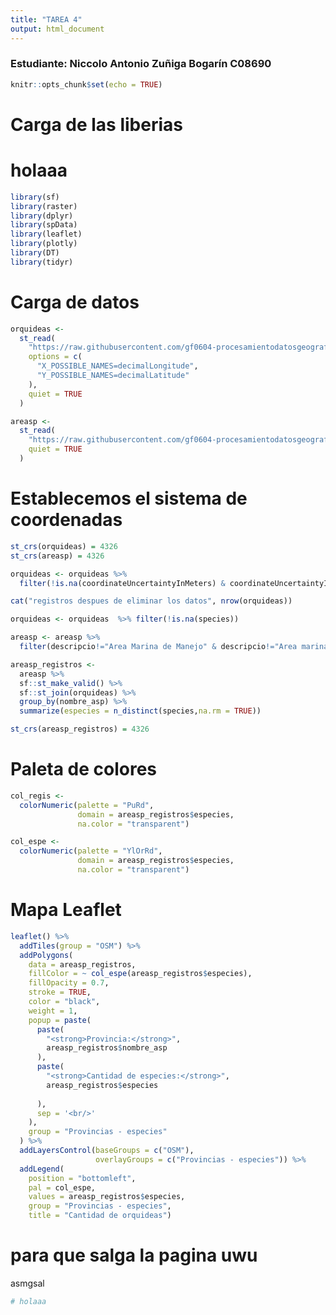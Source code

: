 ```yaml
---
title: "TAREA 4"
output: html_document
---
```

### Estudiante: Niccolo Antonio Zuñiga Bogarín C08690
```r
knitr::opts_chunk$set(echo = TRUE)
```
# Carga de las liberias
# holaaa

```r
library(sf)
library(raster)
library(dplyr)
library(spData)
library(leaflet)
library(plotly)
library(DT)
library(tidyr)

```
# Carga de datos
```r
orquideas <-
  st_read(
    "https://raw.githubusercontent.com/gf0604-procesamientodatosgeograficos/2021i-datos/main/gbif/orchidaceae-cr-registros.csv",
    options = c(
      "X_POSSIBLE_NAMES=decimalLongitude",
      "Y_POSSIBLE_NAMES=decimalLatitude"
    ),
    quiet = TRUE
  )
```

```r
areasp <-
  st_read(
    "https://raw.githubusercontent.com/gf0604-procesamientodatosgeograficos/2021i-datos/main/sinac/asp/asp-wgs84.geojson",
    quiet = TRUE
  )

```
# Establecemos el sistema de coordenadas
```r
st_crs(orquideas) = 4326
st_crs(areasp) = 4326

```

```r
orquideas <- orquideas %>%
  filter(!is.na(coordinateUncertaintyInMeters) & coordinateUncertaintyInMeters <= 1000)
```
```r
cat("registros despues de eliminar los datos", nrow(orquideas))
```
```r
orquideas <- orquideas  %>% filter(!is.na(species))
```

```r
areasp <- areasp %>%
  filter(descripcio!="Area Marina de Manejo" & descripcio!="Area marina protegida")
```

```r
areasp_registros <-
  areasp %>%
  sf::st_make_valid() %>%
  sf::st_join(orquideas) %>%
  group_by(nombre_asp) %>%
  summarize(especies = n_distinct(species,na.rm = TRUE))
```
```r
st_crs(areasp_registros) = 4326
```

# Paleta de colores
```r

col_regis <-
  colorNumeric(palette = "PuRd",
               domain = areasp_registros$especies,
               na.color = "transparent")

```
```r
col_espe <-
  colorNumeric(palette = "YlOrRd",
               domain = areasp_registros$especies,
               na.color = "transparent")
```
# Mapa Leaflet
```r
leaflet() %>%
  addTiles(group = "OSM") %>%
  addPolygons(
    data = areasp_registros,
    fillColor = ~ col_espe(areasp_registros$especies),
    fillOpacity = 0.7,
    stroke = TRUE,
    color = "black",
    weight = 1,
    popup = paste(
      paste(
        "<strong>Provincia:</strong>",
        areasp_registros$nombre_asp
      ),
      paste(
        "<strong>Cantidad de especies:</strong>",
        areasp_registros$especies
        
      ),
      sep = '<br/>'
    ),
    group = "Provincias - especies"
  ) %>%
  addLayersControl(baseGroups = c("OSM"),
                   overlayGroups = c("Provincias - especies")) %>%
  addLegend(
    position = "bottomleft",
    pal = col_espe,
    values = areasp_registros$especies,
    group = "Provincias - especies",
    title = "Cantidad de orquideas")      

```

# para que salga la pagina uwu
 asmgsal

```r
# holaaa
```

 
























